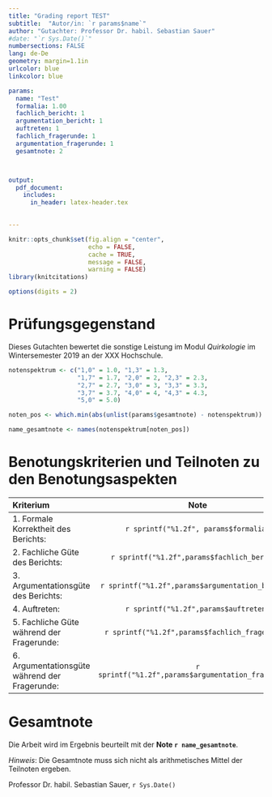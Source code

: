 ```yaml
--- 
title: "Grading report TEST"
subtitle:  "Autor/in: `r params$name`" 
author: "Gutachter: Professor Dr. habil. Sebastian Sauer" 
#date: "`r Sys.Date()`"
numbersections: FALSE 
lang: de-De
geometry: margin=1.1in
urlcolor: blue
linkcolor: blue

params:
  name: "Test"
  formalia: 1.00
  fachlich_bericht: 1
  argumentation_bericht: 1
  auftreten: 1
  fachlich_fragerunde: 1
  argumentation_fragerunde: 1
  gesamtnote: 2



output: 
  pdf_document:
    includes:
      in_header: latex-header.tex

  
---
```



```r
knitr::opts_chunk$set(fig.align = "center", 
                      echo = FALSE, 
                      cache = TRUE,
                      message = FALSE,
                      warning = FALSE)
library(knitcitations)
```

\thispagestyle{fancy}

\vspace{2cm}




```r
options(digits = 2)
```


# Prüfungsgegenstand

Dieses Gutachten bewertet die sonstige Leistung im Modul *Quirkologie* im Wintersemester 2019 an der XXX Hochschule. 


```r
notenspektrum <- c("1,0" = 1.0, "1,3" = 1.3, 
                   "1,7" = 1.7, "2,0" = 2, "2,3" = 2.3, 
                   "2,7" = 2.7, "3,0" = 3, "3,3" = 3.3, 
                   "3,7" = 3.7, "4,0" = 4, "4,3" = 4.3,
                   "5,0" = 5.0)

noten_pos <- which.min(abs(unlist(params$gesamtnote) - notenspektrum))

name_gesamtnote <- names(notenspektrum[noten_pos])
```



# Benotungskriterien und Teilnoten zu den Benotungsaspekten

Kriterium                                                 Note
----------------------------------------------- ----------------------
1. Formale Korrektheit des Berichts:            `r sprintf("%1.2f", params$formalia)`
2. Fachliche Güte des Berichts:                 `r sprintf("%1.2f",params$fachlich_bericht)`
3. Argumentationsgüte des Berichts:             `r sprintf("%1.2f",params$argumentation_bericht)`
4. Auftreten:                                   `r sprintf("%1.2f",params$auftreten)`
5. Fachliche Güte während der Fragerunde:       `r sprintf("%1.2f",params$fachlich_fragerunde)`
6. Argumentationsgüte während der Fragerunde:   `r sprintf("%1.2f",params$argumentation_fragerunde)`
----------------------------------------------- ----------------------


# Gesamtnote




Die Arbeit wird im Ergebnis beurteilt mit der **Note `r name_gesamtnote`**. 

*Hinweis*: Die Gesamtnote muss sich nicht als arithmetisches Mittel der Teilnoten ergeben.


\vspace{20 mm}


Professor Dr. habil. Sebastian Sauer, `r Sys.Date()`

\vspace{20 mm}


